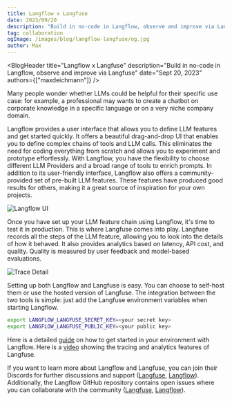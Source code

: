```yaml
---
title: Langflow x Langfuse
date: 2023/09/20
description: "Build in no-code in Langflow, observe and improve via Langfuse"
tag: collaboration
ogImage: /images/blog/langflow-langfuse/og.jpg
author: Max
---
```



<BlogHeader
  title="Langflow x Langfuse"
  description="Build in no-code in Langflow, observe and improve via Langfuse"
  date="Sept 20, 2023"
  authors={["maxdeichmann"]}
/>

Many people wonder whether LLMs could be helpful for their specific use case: for example, a professional may wants to create a chatbot on corporate knowledge in a specific language or on a very niche company domain.

Langflow provides a user interface that allows you to define LLM features and get started quickly. It offers a beautiful drag-and-drop UI that enables you to define complex chains of tools and LLM calls. This eliminates the need for coding everything from scratch and allows you to experiment and prototype effortlessly. With Langflow, you have the flexibility to choose different LLM Providers and a broad range of tools to enrich prompts.
In addition to its user-friendly interface, Langflow also offers a community-provided set of pre-built LLM features. These features have produced good results for others, making it a great source of inspiration for your own projects.

<div className="mt-8 md:max-w-3xl mx-auto">
  <Image alt="Langflow UI" src={langflowImg} />
</div>

Once you have set up your LLM feature chain using Langflow, it's time to test it in production. This is where Langfuse comes into play. Langfuse records all the steps of the LLM feature, allowing you to look into the details of how it behaved. It also provides analytics based on latency, API cost, and quality. Quality is measured by user feedback and model-based evaluations.

<div className="mt-8 md:max-w-3xl mx-auto">
  <Image alt="Trace Detail" src={traceDetailImg} />
</div>

Setting up both Langflow and Langfuse is easy. You can choose to self-host them or use the hosted version of Langfuse. The integration between the two tools is simple: just add the Langfuse environment variables when starting Langflow.

```bash
export LANGFLOW_LANGFUSE_SECRET_KEY=<your secret key>
export LANGFLOW_LANGFUSE_PUBLIC_KEY=<your public key>
```

Here is a detailed [guide](https://langfuse.com/docs/integrations/langflow) on how to get started in your environment with Langflow. Here is a [video](https://langfuse.com/docs/video) showing the tracing and analytics features of Langfuse.

If you want to learn more about Langflow and Langfuse, you can join their Discords for further discussions and support ([Langfuse](https://langfuse.com/discord), [Langflow](https://discord.com/invite/EqksyE2EX9)). Additionally, the Langflow GitHub repository contains open issues where you can collaborate with the community ([Langfuse](https://github.com/langfuse/langfuse), [Langflow](https://github.com/logspace-ai/langflow/issues)).
